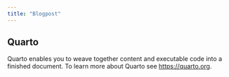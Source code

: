 ```yaml
---
title: "Blogpost"
---
```


## Quarto

Quarto enables you to weave together content and executable code into a finished document. To learn more about Quarto see <https://quarto.org>.